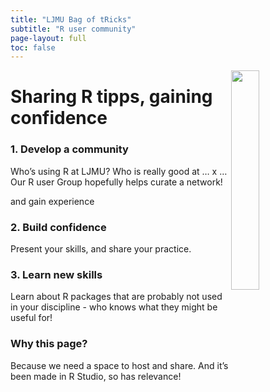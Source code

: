 ```yaml
---
title: "LJMU Bag of tRicks"
subtitle: "R user community"
page-layout: full
toc: false
---
```


<img src="images/Slide2.PNG"  style="float:right;width:30%;"/>

# Sharing R tipps, gaining confidence


### 1.  **Develop a community**

Who's using R at LJMU? Who is really good at ... x ... Our R user Group hopefully helps curate a network!

and gain experience
      

### 2.  **Build confidence**

Present your skills, and share your practice.
      

### 3.  **Learn new skills**

Learn about R packages that are probably not used in your discipline - who knows what they might be useful for!
     

### Why this page?

Because we need a space to host and share. And it's been made in R Studio, so has relevance!


